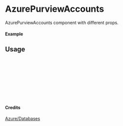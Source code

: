 
<Meta of={AzurePurviewAccounts} title="Azure/Databases/AzurePurviewAccounts" />

# AzurePurviewAccounts

AzurePurviewAccounts component with different props.

#### Example

<Canvas of={AzurePurviewAccounts.Primary} />

## Usage

```ts
import { AzurePurviewAccounts } from "yadl-ui";

const Example = () => {
  return (
      <AzurePurviewAccounts />
  );
};

export default Example;
```

#### Credits
[Azure/Databases](https://learn.microsoft.com/en-us/azure/architecture/icons/)
